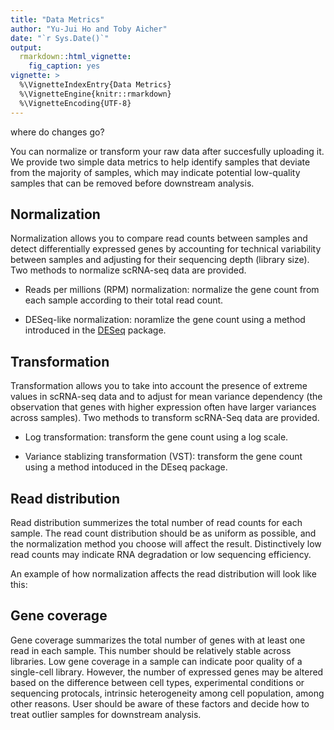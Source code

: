 ```yaml
---
title: "Data Metrics"
author: "Yu-Jui Ho and Toby Aicher"
date: "`r Sys.Date()`"
output: 
  rmarkdown::html_vignette:
    fig_caption: yes
vignette: >
  %\VignetteIndexEntry{Data Metrics}
  %\VignetteEngine{knitr::rmarkdown}
  %\VignetteEncoding{UTF-8}
---
```


where do changes go?

You can normalize or transform your raw data after succesfully uploading it. We provide two simple data metrics to help identify samples that deviate from the majority of samples, which may indicate potential low-quality samples that can be removed before downstream analysis.

## Normalization 

Normalization allows you to compare read counts between samples and detect differentially expressed genes by accounting for technical variability between samples and adjusting for their sequencing depth (library size). Two methods to normalize scRNA-seq data are provided.

- Reads per millions (RPM) normalization: normalize the gene count from each sample according to their total read count. 

- DESeq-like normalization: noramlize the gene count using a method introduced in the [DESeq](http://bioconductor.org/packages/release/bioc/html/DESeq.html) package.

## Transformation 

Transformation allows you to take into account the presence of extreme values in scRNA-seq data and to adjust for mean variance dependency (the observation that genes with higher expression often have larger variances across samples). Two methods to transform scRNA-Seq data are provided. 

- Log transformation: transform the gene count using a log scale.

- Variance stablizing transformation (VST): transform the gene count using a method intoduced in the DEseq package.


## Read distribution

Read distribution summerizes the total number of read counts for each sample. The read count distribution should be as uniform as possible, and the normalization method you choose will affect the result. Distinctively low read counts may indicate RNA degradation or low sequencing efficiency.

An example of how normalization affects the read distribution will look like this:

## Gene coverage

Gene coverage summarizes the total number of genes with at least one read in each sample. This number should be relatively stable across libraries. Low gene coverage in a sample can indicate poor quality of a single-cell library. However, the number of expressed genes may be altered based on the difference between cell types, experimental conditions or sequencing protocals, intrinsic heterogeneity among cell population, among other reasons. User should be aware of these factors and decide how to treat outlier samples for downstream analysis.

